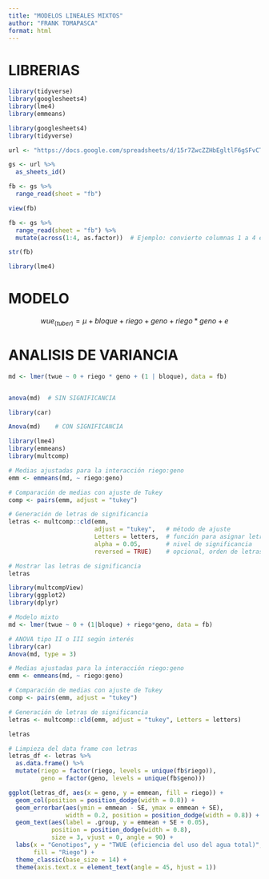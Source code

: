 ```yaml
---
title: "MODELOS LINEALES MIXTOS"
author: "FRANK TOMAPASCA"
format: html
---
```




# LIBRERIAS
```r
library(tidyverse)
library(googlesheets4)
library(lme4)
library(emmeans)
```




```r
library(googlesheets4)
library(tidyverse)

url <- "https://docs.google.com/spreadsheets/d/15r7ZwcZZHbEgltlF6gSFvCTFA-CFzVBWwg3mFlRyKPs/edit?gid=172957346#gid=172957346"

gs <- url %>%
  as_sheets_id()

fb <- gs %>%
  range_read(sheet = "fb")

view(fb)
```

```r
fb <- gs %>%
  range_read(sheet = "fb") %>%
  mutate(across(1:4, as.factor))  # Ejemplo: convierte columnas 1 a 4 en factores

str(fb)

```
```r
library(lme4)
```



# MODELO

$$ wue_(tuber) = \mu + bloque + riego +geno + riego*geno + e $$


# ANALISIS DE VARIANCIA

```r
md <- lmer(twue ~ 0 + riego * geno + (1 | bloque), data = fb)


anova(md)  # SIN SIGNIFICANCIA

library(car)

Anova(md)    # CON SIGNIFICANCIA
```
```r
library(lme4)
library(emmeans)
library(multcomp)
```

```r
# Medias ajustadas para la interacción riego:geno
emm <- emmeans(md, ~ riego:geno)

# Comparación de medias con ajuste de Tukey
comp <- pairs(emm, adjust = "tukey")

# Generación de letras de significancia
letras <- multcomp::cld(emm,
                        adjust = "tukey",   # método de ajuste
                        Letters = letters,  # función para asignar letras
                        alpha = 0.05,       # nivel de significancia
                        reversed = TRUE)    # opcional, orden de letras

# Mostrar las letras de significancia
letras

```


```r
library(multcompView)
library(ggplot2)
library(dplyr)

# Modelo mixto
md <- lmer(twue ~ 0 + (1|bloque) + riego*geno, data = fb)

# ANOVA tipo II o III según interés
library(car)
Anova(md, type = 3)
```
```r
# Medias ajustadas para la interacción riego:geno
emm <- emmeans(md, ~ riego:geno)

# Comparación de medias con ajuste de Tukey
comp <- pairs(emm, adjust = "tukey")

# Generación de letras de significancia
letras <- multcomp::cld(emm, adjust = "tukey", Letters = letters)
```


```r
letras

```

```r
# Limpieza del data frame con letras
letras_df <- letras %>%
  as.data.frame() %>%
  mutate(riego = factor(riego, levels = unique(fb$riego)),
         geno = factor(geno, levels = unique(fb$geno)))
```


```r
ggplot(letras_df, aes(x = geno, y = emmean, fill = riego)) +
  geom_col(position = position_dodge(width = 0.8)) +
  geom_errorbar(aes(ymin = emmean - SE, ymax = emmean + SE),
                width = 0.2, position = position_dodge(width = 0.8)) +
  geom_text(aes(label = .group, y = emmean + SE + 0.05),
            position = position_dodge(width = 0.8),
            size = 3, vjust = 0, angle = 90) +
  labs(x = "Genotipos", y = "TWUE (eficiencia del uso del agua total)",
       fill = "Riego") +
  theme_classic(base_size = 14) +
  theme(axis.text.x = element_text(angle = 45, hjust = 1))
```



























